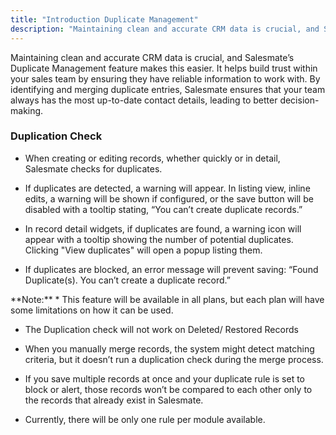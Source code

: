 ```yaml
---
title: "Introduction Duplicate Management"
description: "Maintaining clean and accurate CRM data is crucial, and Salesmate’s Duplicate Management feature makes this easier. It helps build trust within your s..."
---
```


Maintaining clean and accurate CRM data is crucial, and Salesmate’s Duplicate Management feature makes this easier. It helps build trust within your sales team by ensuring they have reliable information to work with. By identifying and merging duplicate entries, Salesmate ensures that your team always has the most up-to-date contact details, leading to better decision-making.

### Duplication Check

- When creating or editing records, whether quickly or in detail, Salesmate checks for duplicates.

- If duplicates are detected, a warning will appear. In listing view, inline edits, a warning will be shown if configured, or the save button will be disabled with a tooltip stating, “You can’t create duplicate records.”

- In record detail widgets, if duplicates are found, a warning icon will appear with a tooltip showing the number of potential duplicates. Clicking "View duplicates" will open a popup listing them.

- If duplicates are blocked, an error message will prevent saving: “Found Duplicate(s). You can’t create a duplicate record.”

<Note>
**Note:**
*   This feature will be available in all plans, but each plan will have some limitations on how it can be used.

- The Duplication check will not work on Deleted/ Restored Records

- When you manually merge records, the system might detect matching criteria, but it doesn’t run a duplication check during the merge process.

- If you save multiple records at once and your duplicate rule is set to block or alert, those records won’t be compared to each other only to the records that already exist in Salesmate.

- Currently, there will be only one rule per module available.

</Note>
